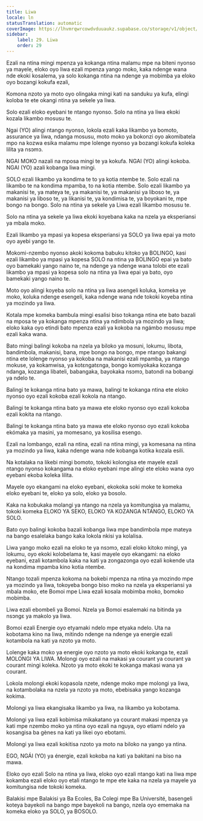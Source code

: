 ```yaml
---
title: Liwa
locale: ln
statusTranslation: automatic
coverImage: https://lhvmrqwrcowdvduuaukz.supabase.co/storage/v1/object/public/strapi-uploads/small_cover-educacion-fundamental.webp-2d51a7828a2b1309555be27f7e2a61a0.webp
sidebar:
    label: 29. Liwa
    order: 29
---
```

Ezali na ntina mingi mpenza ya kokanga ntina malamu mpe na biteni nyonso ya mayele, eloko oyo liwa ezali mpenza yango moko, kaka ndenge wana nde ekoki kosalema, ya solo kokanga ntina na ndenge ya mobimba ya eloko oyo bozangi kokufa ezali,

Komona nzoto ya moto oyo olingaka mingi kati na sanduku ya kufa, elingi koloba te ete okangi ntina ya sekele ya liwa.

Solo ezali eloko eyebani te ntango nyonso. Solo na ntina ya liwa ekoki kozala likambo mosusu te.

Ngai (YO) alingi ntango nyonso, lokola ezali kaka likambo ya bomoto, assurance ya liwa, ndanga mosusu, moto moko ya bokonzi oyo akomibatela mpo na kozwa esika malamu mpe lolenge nyonso ya bozangi kokufa koleka lilita ya nsɔmɔ.

NGAI MOKO nazali na mposa mingi te ya kokufa. NGAI (YO) alingi kokoba. NGAI (YO) azali kobanga liwa mingi.

SOLO ezali likambo ya kondima te to ya kotia ntembe te. Solo ezali na likambo te na kondima mpamba, to na kotia ntembe. Solo ezali likambo ya makanisi te, ya mateya te, ya makanisi te, ya makanisi ya liboso te, ya makanisi ya liboso te, ya likanisi te, ya kondimisa te, ya boyokani te, mpe bongo na bongo. Solo na ntina ya sekele ya Liwa ezali likambo mosusu te.

Solo na ntina ya sekele ya liwa ekoki koyebana kaka na nzela ya eksperiansi ya mbala moko.

Ezali likambo ya mpasi ya kopesa eksperiansi ya SOLO ya liwa epai ya moto oyo ayebi yango te.

Mokomi-nzembo nyonso akoki kokoma babuku kitoko ya BOLINGO, kasi ezali likambo ya mpasi ya kopesa SOLO na ntina ya BOLINGO epai ya bato oyo bamekaki yango naino te, na ndenge ya ndenge wana tolobi ete ezali likambo ya mpasi ya kopesa solo na ntina ya liwa epai ya bato, oyo bamekaki yango naino te.

Moto oyo alingi koyeba solo na ntina ya liwa asengeli koluka, komeka ye moko, koluka ndenge esengeli, kaka ndenge wana nde tokoki koyeba ntina ya mozindo ya liwa.

Kotala mpe komeka bambula mingi esalisi biso tokanga ntina ete bato bazali na mposa te ya kokanga mpenza ntina ya ndimbola ya mozindo ya liwa; eloko kaka oyo etindi bato mpenza ezali ya kokoba na ngámbo mosusu mpe ezali kaka wana.

Bato mingi balingi kokoba na nzela ya biloko ya mosuni, lokumu, libota, bandimbola, makanisi, bana, mpe bongo na bongo, mpe ntango bakangi ntina ete lolenge nyonso ya kokoba na makanisi ezali mpamba, ya ntango mokuse, ya kokamwisa, ya kotɛngatɛnga, bongo komiyokaka kozanga ndanga, kozanga libateli, babangaka, bayokaka nsɔmɔ, batondi na bobangi ya ndelo te.

Balingi te kokanga ntina bato ya mawa, balingi te kokanga ntina ete eloko nyonso oyo ezali kokoba ezali kokola na ntango.

Balingi te kokanga ntina bato ya mawa ete eloko nyonso oyo ezali kokoba ezali kokita na ntango.

Balingi te kokanga ntina bato ya mawa ete eloko nyonso oyo ezali kokoba ekómaka ya masini, ya momesano, ya kosilisa esengo.

Ezali na lombango, ezali na ntina, ezali na ntina mingi, ya komesana na ntina ya mozindo ya liwa, kaka ndenge wana nde kobanga kotika kozala esili.

Na kotalaka na likebi mingi bomoto, tokoki kolongisa ete mayele ezali ntango nyonso kokangama na eloko eyebani mpe alingi ete eloko wana oyo eyebani ekoba koleka lilita.

Mayele oyo ekangami na eloko eyebani, ekokoka soki moke te komeka eloko eyebani te, eloko ya solo, eloko ya bosolo.

Kaka na kobukaka molangi ya ntango na nzela ya komitungisa ya malamu, tokoki komeka ELOKO YA SEKO, ELOKO YA KOZANGA NTANGO, ELOKO YA SOLO.

Bato oyo balingi kokoba bazali kobanga liwa mpe bandimbola mpe mateya na bango esalelaka bango kaka lokola nkisi ya kolalisa.

Liwa yango moko ezali na eloko te ya nsɔmɔ, ezali eloko kitoko mingi, ya lokumu, oyo ekoki kolobelama te, kasi mayele oyo ekangami: na eloko eyebani, ezali kotambola kaka na kati ya zongazonga oyo ezali kokende uta na kondima mpamba kino kotia ntembe.

Ntango tozali mpenza kokoma na bokebi mpenza na ntina ya mozindo mpe ya mozindo ya liwa, tokoyeba bongo biso moko na nzela ya eksperiansi ya mbala moko, ete Bomoi mpe Liwa ezali kosala mobimba moko, bomoko mobimba.

Liwa ezali ebombeli ya Bomoi. Nzela ya Bomoi esalemaki na bitinda ya nsɔngɛ ya makolo ya liwa.

Bomoi ezali Energie oyo etyamaki ndelo mpe etyaka ndelo. Uta na kobotama kino na liwa, mitindo ndenge na ndenge ya energie ezali kotambola na kati ya nzoto ya moto.

Lolenge kaka moko ya energie oyo nzoto ya moto ekoki kokanga te, ezali MOLONGI YA LIWA. Molongi oyo ezali na makasi ya courant ya courant ya courant mingi koleka. Nzoto ya moto ekoki te kokanga makasi wana ya courant.

Lokola molongi ekoki kopasola nzete, ndenge moko mpe molongi ya liwa, na kotambolaka na nzela ya nzoto ya moto, ebebisaka yango kozanga kokima.

Molongi ya liwa ekangisaka likambo ya liwa, na likambo ya kobotama.

Molongi ya liwa ezali kobimisa mikakatano ya courant makasi mpenza ya kati mpe nzembo moko ya ntina oyo ezali na nguya, oyo etiami ndelo ya kosangisa ba gènes na kati ya likei oyo ebotami.

Molongi ya liwa ezali kokitisa nzoto ya moto na biloko na yango ya ntina.

EGO, NGÁI (YO) ya énergie, ezali kokoba na kati ya bakitani na biso na mawa.

Eloko oyo ezali Solo na ntina ya liwa, eloko oyo ezali ntango kati na liwa mpe kokamba ezali eloko oyo etali ntango te mpe ete kaka na nzela ya mayele ya komitungisa nde tokoki komeka.

Balakisi mpe Balakisi ya Ba Ecoles, Ba Colegi mpe Ba Université, basengeli koteya bayekoli na bango mpe bayekoli na bango, nzela oyo ememaka na komeka eloko ya SOLO, ya BOSOLO.

